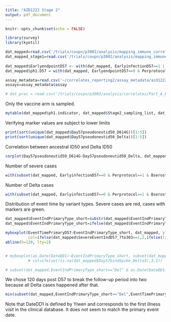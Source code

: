 ```yaml
---
title: "AZD1222 Stage 2"
output: pdf_document
---
```


```r
knitr::opts_chunk$set(echo = FALSE)

library(survey)
library(kyotil)

dat_mapped=read.csv('/trials/covpn/p3002/analysis/mapping_immune_correlates/stage2/adata/COVID_AstraZeneca_stage2_mapped_20240312.csv')
dat_mapped_stage1=read.csv('/trials/covpn/p3002/analysis/mapping_immune_correlates/stage1/adata/COVID_AstraZeneca_realdata_20221208.csv')
 
dat_mapped$EarlyendpointD57 <- with(dat_mapped, EarlyinfectionD57==1 | (EventIndPrimaryD1==1 & EventTimePrimaryD1 < NumberdaysD1toD57 + 7),1,0)
dat_mapped$ph1.D57 = with(dat_mapped, EarlyendpointD57==0 & Perprotocol==1 & EventTimePrimaryD57 >= 7)

assay_metadata=read.csv('~/correlates_reporting2/assay_metadata/azd1222_stage2_assay_metadata.csv')
assays=assay_metadata$assay

# dat_proc = read.csv('/trials/covpn/p3003/analysis/correlates/Part_A_Blinded_Phase_Data/adata/janssen_partA_VL_data_processed_20240126.csv')

```


Only the vaccine arm is sampled. 
```r
mytable(dat_mapped$ph1.indicator, dat_mapped$Stage2_sampling_list, dat_mapped$Trt)
```

Verifying marker values are subject to lower limits
```r
print(sort(unique(dat_mapped$Day57pseudoneutid50_D614G))[1:5])
print(sort(unique(dat_mapped$Day57pseudoneutid50_Delta))[1:5])
```

Correlation between ancestral ID50 and Delta ID50

```r
corplot(Day57pseudoneutid50_D614G~Day57pseudoneutid50_Delta, dat_mapped)
```


Number of severe cases
```r
with(subset(dat_mapped, EarlyinfectionD57==0 & Perprotocol==1 & Bserostatus==0 & Trt==1), mytable(!is.na(Day57bindSpike_Delta3), SevereEventIndD57_7to303))
```
Number of Delta cases
```r
with(subset(dat_mapped, EarlyinfectionD57==0 & Perprotocol==1 & Bserostatus==0 & Trt==1), mytable(!is.na(Day57bindSpike_Delta3), DeltaEventIndD57_124to303))
```


Distribution of event time by variant types. Severe cases are red, cases with markers are green. 

```r
dat_mapped$EventIndPrimaryType_short=substr(dat_mapped$EventIndPrimaryType,1,3)
dat_mapped$EventIndPrimaryType_short=ifelse(dat_mapped$EventIndPrimaryType_short=="", NA,dat_mapped$EventIndPrimaryType_short)

myboxplot(EventTimePrimaryD57~EventIndPrimaryType_short, dat_mapped, ylab="EventTimePrimary57",
          col=ifelse(dat_mapped$SevereEventIndD57_7to303==1,2,ifelse(!is.na(dat_mapped$Day57bindSpike_Delta3),3,1)), cex.axis=0.8)
abline(h=120, lty=2) 


# myboxplot(as.Date(DateDD1)~EventIndPrimaryType_short, subset(dat_mapped), ylab="DateDD1",
          # col=ifelse(!is.na(dat_mapped$Day57bindSpike_Delta3),3,1))

# subset(dat_mapped,EventIndPrimaryType_short=="Del" & as.Date(DateDD1)<as.Date("2021-01-01"), c(Subjectid, EventTimePrimaryDate, DateDD1))
```
We chose 120 days post D57 to break the follow-up period into two because all Delta cases happened after that.
```r
min(subset(dat_mapped,EventIndPrimaryType_short=="Del",EventTimePrimaryD57),na.rm=T)
```


Note that DateDD1 is defined by Yiwen and corresponds to the first illness visit in the clinical database. It does not seem to match the primary event date. 